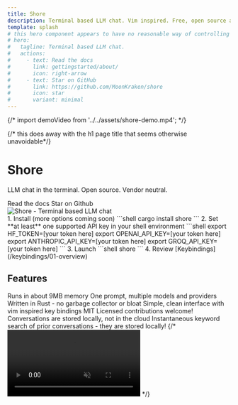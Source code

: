 ```yaml
---
title: Shore
description: Terminal based LLM chat. Vim inspired. Free, open source and vendor neutral.
template: splash
# this hero component appears to have no reasonable way of controlling image size
# hero:
#   tagline: Terminal based LLM chat.
#   actions:
#     - text: Read the docs
#       link: gettingstarted/about/
#       icon: right-arrow
#     - text: Star on GitHub
#       link: https://github.com/MoonKraken/shore
#       icon: star
#       variant: minimal
---
```



{/* import demoVideo from '../../assets/shore-demo.mp4'; */}

{/* this does away with the h1 page title that seems otherwise unavoidable*/}
<style is:global>{`
  main .content-panel:first-of-type {
    display: none;
  }
`}</style>

<div class="flex flex-row place-items-center overflow-hidden">
<div class="basis-2/5 flex-none">
	<h1>Shore</h1>
	<p>LLM chat in the terminal. Open source. Vendor neutral.</p>
	<div>
		<LinkButton icon="document" href="gettingstarted/about">Read the docs</LinkButton>
		<LinkButton icon="star" variant="secondary" href="https://www.github.com/MoonKraken/shore">Star on Github</LinkButton>
	</div>
	</div>
  <div class="basis-3/5 shrink min-w-0">
    <Image src={heroImage} alt="Shore - Terminal based LLM chat" widths={[400, 800, 1200]} sizes="(max-width: 768px) 100vw, 50vw" />
  </div>
</div>

<Steps>
1. Install (more options coming soon)
	```shell
	cargo install shore
	```
2. Set **at least** one supported API key in your shell environment
	```shell
	export HF_TOKEN=[your token here]
	export OPENAI_API_KEY=[your token here]
	export ANTHROPIC_API_KEY=[your token here]
	export GROQ_API_KEY=[your token here]
	```
3. Launch
	```shell
	shore
	```
4. Review [Keybindings](/keybindings/01-overview)

</Steps>

## Features

<CardGrid>
	<Card title="Lightweight" icon="rocket">
		Runs in about 9MB memory
	</Card>
	<Card title="Concurrent Chat" icon="bars">
		One prompt, multiple models and providers
	</Card>
	<Card title="Blazingly fast" icon="seti:rust">
		Written in Rust - no garbage collector or bloat
	</Card>
	<Card title="Terminal based" icon="vim">
		Simple, clean interface with vim inspired key bindings
	</Card>
	<Card title="Free and open source" icon="seti:license">
		MIT Licensed contributions welcome!
	</Card>
	<Card title="Local-first" icon="seti:folder">
		Conversations are stored locally, not in the cloud
	</Card>
	<Card title="Full text search" icon="document">
		Instantaneous keyword search of prior conversations - they are stored locally!
	</Card>
</CardGrid>
{/* <video src={demoVideo} autoplay playsinline loop muted></video> */}

